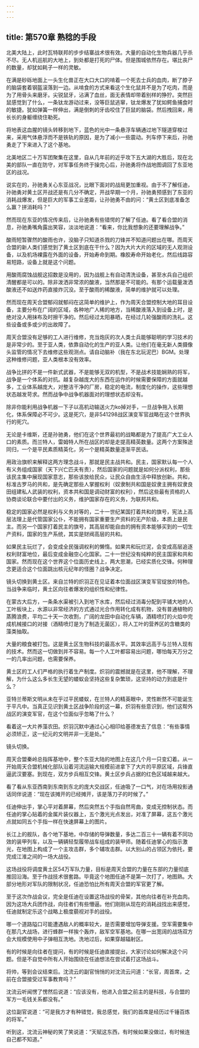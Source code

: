 ```yaml
---
---
---
```

title: 第570章 熟稔的手段
---



北美大陆上，此时瓦特联邦的步步结寨战术很有效。大量的自动化生物兵器几乎杀不尽。无人机巡航的大地上，到处都是打死的尸体。但是围城依然存在。堪比丧尸的数量，却犹如耗子一样的灵敏。

在满是砂砾地面上一头生化兽正在大口大口的啃着一个死去士兵的血肉，断了脖子的脑袋套着钢盔滚落到一边。从啃食的方式来看这个生化鼠并不是为了吃肉，而是为了用骨头来磨牙。尖锐鼠牙，沾满了血丝，面无表情却带着别样的狰狞。突然巨鼠感觉到了什么，一条钛龙游动过来，没等巨鼠逃窜，钛龙爆发了犹如鳄鱼捕食时的敏捷。犹如弹簧一样伸出，满是倒刺的牙齿咬住了巨鼠的脑袋。然后拽回来，用长长的身躯缠绕住勒死。

将地表这血腥的镜头转移到地下，蓝色的光中一条悬浮车辆通过地下隧道穿梭过来，采用气体悬浮而不是铁轨的原因，是为了减小一些震动。列车停下来后，孙驰勇走了下来进入了这个基地。

北美地区二十万军团聚集在这里，自从几年前的近乎攻下五大湖的大胜后，现在北美的部队一直在防守，对军事任务终于操完心后，孙驰勇将作战地图调回了东亚地区的战况。

说实在的，孙驰勇关心东亚战况，比眼下面对的战局更加重视。由于不了解任迪，孙驰勇对黄土区开战还是有几分不确定，开战早期一个月，孙驰勇预感到了东亚的消耗战爆发，但是巨大的军事工业差距，让孙驰勇不由的问：“黄土区到底准备怎么赢？拼消耗吗？”

然而现在东亚的情况传来后，让孙驰勇有些错愕的了解了任迪。看了看合盟的消息，孙驰勇嘴角露出笑容，淡淡地说道：“看来，你比我想象的还要理解战争。”

酸雨短暂骤然的酸雨也许，没脑子只知道杀戮的刀锋并不知道问题出在哪。而周天合盟的新人类们感觉到了黄土区到底在干什么？因为大片大片的区域的无人观测设备，以及机场裸露在外面的设备，开始寿命到期。橡胶寿命开始老化，然后线路容易短路，设备上就是这个问题。

用酸雨腐蚀战舰这招数是没用的，因为战舰上有自动清洗设备，甚至水兵自己组织清醒都是可以的。除非泼洒非常浓的酸液，当然那是不可能的。有那个运载量泼洒酸液还不如送炸药直接炸沉没。至于酸雨的稀酸液，简单的维护就可以处理。

然而现在周天合盟郁闷就郁闷在这简单的维护上，作为周天合盟控制大地的耳目设备，主要分布在广阔的区域，各种地广人稀的地方，当稀酸液落入到设备上时，是绝对没人用抹布及时擦干净的。然后经过太阳暴晒，在经过几轮强酸雨的洗礼。这些设备或多或少的出故障了。

周天合盟没有足够的工人进行维修，充当炮灰的次人类士兵能够聪明的学习技术的是非常少的。至于亚人类，依靠自动化的生产的亚人类。让他们在毫无新人类摄像头监管的情况下去维修这些观测点。请自动脑补（我在东北玩泥巴）BGM。处理这种维修问题，亚人类根本没有效率。

战争比拼的不是一件新式武器，不是能够无双的机型，不是战术技能娴熟的将军，战争是一个体系的对抗。越复杂越庞大的东西在运作的时候需要保障的方面就越多，工业体系越庞大，对整洁干净的厂房，稳定的电流，制度化的操作，这些理想状态越发苛求。然而战争中战争机器面对的理想状态却没有。

除非你能利用战争机器一下子以高机动输送火力ko掉对手，一旦战争拖入长期化，体系保障必不可少。这是死穴，是非541298战区演变军官战略在这个世界执行的死穴。

无论是卡维斯，还是孙驰勇，他们在这个世界最初的战略都是为了提高广大工业人口的素质。而兰特人，雷姆特人所在战区的却是走提高精英数量。这两个方案殊途同归，一个是平民素质精英化，另一个是精英数量逐渐平民话。

用政治旗帜来解释这两方理念战斗，那就是民主战共和。民主，国家默认每一个人有义务组成国家（天下兴亡匹夫有责），然后国家的问题就是如何分派权利，那些该民主集中展现国家意志，那些该放给民众，让民众自由生活中释放创新。共和，标准古罗马的共和，是先确定那些人掌握权利（奴隶制共和国是奴隶主拥有奴隶良田组建私人武装的权利，资本共和国是调动财富的权利），然后这些最有资格的人协商谈论联合中要付出的义务，维护国家存在的义务，为联邦共和。

稳定的国家必然是权利与义务对等的，二十一世纪某国打着共和的旗号，宪法上高层法理上是代管国家公仆，不能拥有国家重要生产资料的无产阶级，本质上是民主。而另一个国家打着民主的旗号，其高层却能自由的拥有资本能够买到的一切生产资料，国家的生产系统，其实是财阀高层的共和。

如果民主玩烂了，会变成全民强调权利的懒惰。如果共和玩烂泥，会变成高层追逐权利财富地位，最后变成金融空心化国家。二十一世纪没有纯粹的民主国家和共和国家。然而现在这个世界这个位面历史线上，两大思潮，已经实质化交锋。何种理念更适合这个位面跳出核元纪年的怪圈？战争决定。

镜头切换到黄土区。来自兰特的炽羽正在见证着本位面战区演变军官绽放的特色。当战争来临时，黄土区向往者爆发的组织性和纪律性。

在蒙古大后方，一条条水渠被引入到地下水库，然后经过消毒分配到平铺大地的人工叶板块上，水源以非常经济的方式通过光合作用转化成有机物，没有普通植物的蒸腾浪费，平均二十天一次收割，广阔的龙田中自动化车辆，酒精喷灯的火焰中完成机械接口的对接（酒精喷灯是为了制造无菌区），将人工叶的营养区的含糖类的藻类抽取。

大量的粮食被打包。这是黄土区生物科技的最高水平。其效率远高于与兰特人现有的技术。然而这一切做到并不容易。每一个人工叶都容易出问题，哪怕每天万分之一的几率出问题，也需要保养。

黄土区的工人们严格的执行着生产制度。炽羽的震撼就是在这里，他不理解，不理解，为什么这么多长生无望的蝼蚁会坚持这些复杂繁琐，这坚持的动力到底是什么？

亚特兰蒂斯文明从未在乎过平民蝼蚁，在兰特人的精英眼中，灵性断然不可能诞生于平凡中。当真正见识到黄土区战争阶段的这一幕，炽羽有些意识到，他们这帮外战区的演变军官，在这个位面似乎忽略了什么？

看着这一大片养藻农田。炽羽沉默中通过心心相印给基德发去了信息：“有些事情必须矫正，这一纪元的文明并非一无是处。”

镜头切换。

周天合盟秦岭总指挥基地中，整个东亚大陆的地图上在这几个月一只变幻着。从一开始周天合盟机械化部队沿着河流运输大规模前进拿下了大片的平原区域，兵锋直逼武汉要塞。到现在，双方步兵相互交锋。黄土区步兵占据的红色区域越来越大。

看了看从东亚西南到东南到东北的庞大交战区，任迪吸了一口气，对在场用投影通话同伴说道：“现在该摊开的已经摊开，该是落刀子的时候了。”

任迪伸出手，掌心平对着屏幕，然后突然五个手指自然弯曲，变成无控制状态。而任迪的掌心贴着的金属片装仪器上，五个激光光点发出，对准了屏幕，这五个激光点就如同五个手指一样在快速屏幕上的图片。

长江上的舰队，各个地下基地，中存储的导弹数量，多达二百三十一辆有着不同功效的装甲列车，以及一辆辆轻型履带战车组成的装甲师。随着任迪掌心的指示激光，在地图上构成了一个主攻击群，多个辅攻击群。以大别山的占领区为依托，要完成江淮之间的一场大战役。

这场战役将调度黄土区54万军队力量，目标是周天合盟的力量在东部的力量彻底推回沿海。至于作战技术很套路。毕竟这个地图任迪不是第一次打了，地图熟。大部分地形对军队的限制状况，任迪恐怕比所有周天合盟的军官更了解。

至于这次作战会议，完全是任迪在设置这场战役的骨架，其他向往者在补充血肉。因为这场大兵团作战，向往者们有些懵逼。他们刚刚从现在的消耗战找出来感觉，任迪就制定乐这个战略上极度藐视对手的战役。

哪一个道路隘口可能遭遇敌人的概率较大，是否需要增加导弹支援。空军需要集中在那几大战场，进行蜂群一样挨个轰炸，敌军空军基地。在哪一出宽阔的战场双方会大规模使用中子弹相互洗地。洗地过后，如果穿越辐射区。

有的时候是向往者在提问，有的时候是任迪直接提出，大家讨论如何解决这个问题。但是不自觉中所有人开始围绕在任迪想法在尝试着打这场战斗。

将帅，等到会议结束后。沈流云的副官悄悄的对沈流云问道：“长官，周首席，之前在合盟接受过军事教育吗？”

沈流云听闻愣了愣然后说道：“应该没有，他进入合盟之前主的是科技，与合盟的军方一毛钱关系都没有。”

这位副官说道：“可是我方才有种错觉，我总感觉，我们的首席是经历过千锤百炼的将军。”

听到这，沈流云神秘的笑了笑说道：“天赋这东西，有时候如果没做过，有时候连自己都不知道。”